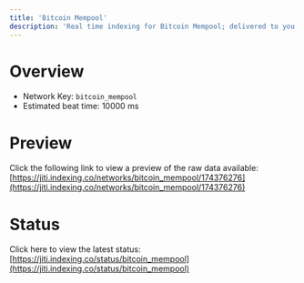 ```yaml
---
title: 'Bitcoin Mempool'
description: 'Real time indexing for Bitcoin Mempool; delivered to you'
---
```


# Overview
- Network Key: `bitcoin_mempool`
- Estimated beat time: 10000 ms

# Preview
Click the following link to view a preview of the raw data available: [https://jiti.indexing.co/networks/bitcoin_mempool/174376276](https://jiti.indexing.co/networks/bitcoin_mempool/174376276)

# Status
Click here to view the latest status: [https://jiti.indexing.co/status/bitcoin_mempool](https://jiti.indexing.co/status/bitcoin_mempool)
